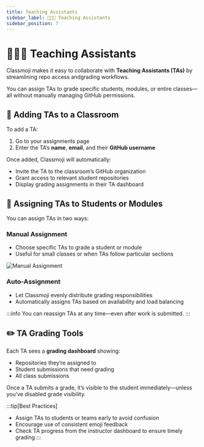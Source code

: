 ```yaml
---
title: Teaching Assistants
sidebar_label: 🧑🏽‍🏫 Teaching Assistants
sidebar_position: 7
---
```



# 🧑🏽‍🏫 Teaching Assistants

Classmoji makes it easy to collaborate with **Teaching Assistants (TAs)** by streamlining repo access andgrading workflows.

You can assign TAs to grade specific students, modules, or entire classes—all without manually managing GitHub permissions.

## 👥 Adding TAs to a Classroom

To add a TA:

1. Go to your assignments page
2. Enter the TA’s **name**, **email**, and their **GitHub username**

Once added, Classmoji will automatically:

- Invite the TA to the classroom’s GitHub organization
- Grant access to relevant student repositories
- Display grading assignments in their TA dashboard

## 📘 Assigning TAs to Students or Modules

You can assign TAs in two ways:

### Manual Assignment

- Choose specific TAs to grade a student or module
- Useful for small classes or when TAs follow particular sections

<img
  alt='Manual Assignment'
  className='rounded'
  src='/guide/manual_ta_assignment.png'
/>

### Auto-Assignment

- Let Classmoji evenly distribute grading responsibilities
- Automatically assigns TAs based on availability and load balancing

:::info
You can reassign TAs at any time—even after work is submitted.
:::

## ✏️ TA Grading Tools

Each TA sees a **grading dashboard** showing:

- Repositories they’re assigned to
- Student submissions that need grading
- All class submissions

Once a TA submits a grade, it’s visible to the student immediately—unless you’ve disabled grade visibility.

:::tip[Best Practices]

- Assign TAs to students or teams early to avoid confusion
- Encourage use of consistent emoji feedback
- Check TA progress from the instructor dashboard to ensure timely grading
  :::
